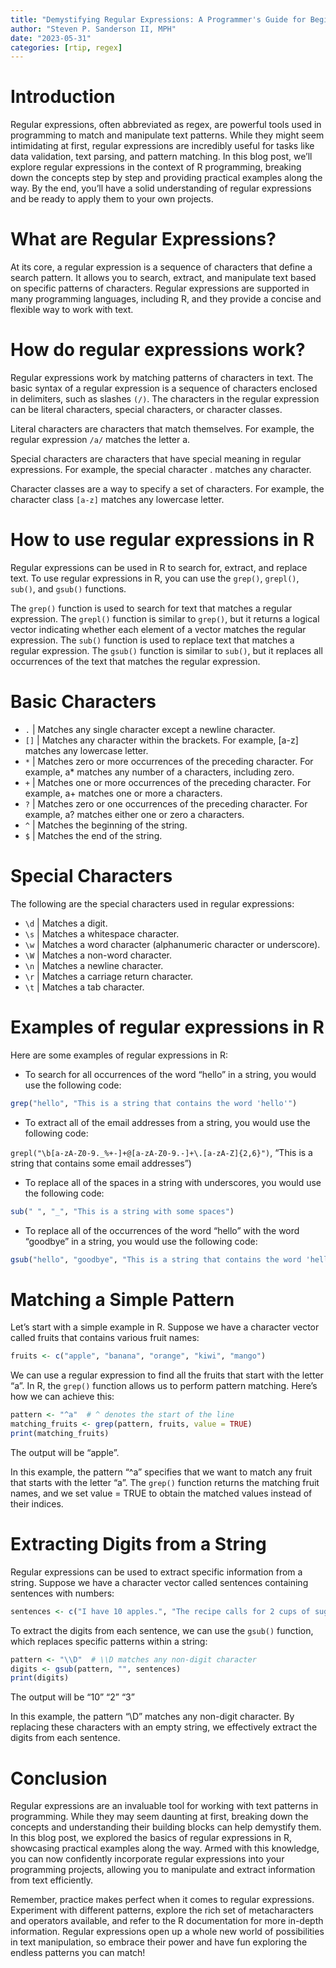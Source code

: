 ```yaml
---
title: "Demystifying Regular Expressions: A Programmer's Guide for Beginners"
author: "Steven P. Sanderson II, MPH"
date: "2023-05-31"
categories: [rtip, regex]
---
```


# Introduction

Regular expressions, often abbreviated as regex, are powerful tools used in programming to match and manipulate text patterns. While they might seem intimidating at first, regular expressions are incredibly useful for tasks like data validation, text parsing, and pattern matching. In this blog post, we'll explore regular expressions in the context of R programming, breaking down the concepts step by step and providing practical examples along the way. By the end, you'll have a solid understanding of regular expressions and be ready to apply them to your own projects.

# What are Regular Expressions?

At its core, a regular expression is a sequence of characters that define a search pattern. It allows you to search, extract, and manipulate text based on specific patterns of characters. Regular expressions are supported in many programming languages, including R, and they provide a concise and flexible way to work with text.

# How do regular expressions work?

Regular expressions work by matching patterns of characters in text. The basic syntax of a regular expression is a sequence of characters enclosed in delimiters, such as slashes `(/)`. The characters in the regular expression can be literal characters, special characters, or character classes.

Literal characters are characters that match themselves. For example, the regular expression `/a/` matches the letter a.

Special characters are characters that have special meaning in regular expressions. For example, the special character . matches any character.

Character classes are a way to specify a set of characters. For example, the character class `[a-z]` matches any lowercase letter.

# How to use regular expressions in R

Regular expressions can be used in R to search for, extract, and replace text. To use regular expressions in R, you can use the `grep()`, `grepl()`, `sub()`, and `gsub()` functions.

The `grep()` function is used to search for text that matches a regular expression. The `grepl()` function is similar to `grep()`, but it returns a logical vector indicating whether each element of a vector matches the regular expression. The `sub()` function is used to replace text that matches a regular expression. The `gsub()` function is similar to `sub()`, but it replaces all occurrences of the text that matches the regular expression.

# Basic Characters

*    `.` | Matches any single character except a newline character.
*    `[]` | Matches any character within the brackets. For example, [a-z] matches any lowercase letter.
*    `*` | Matches zero or more occurrences of the preceding character. For example, a* matches any number of a characters, including zero.
*    `+` | Matches one or more occurrences of the preceding character. For example, a+ matches one or more a characters.
*    `?` | Matches zero or one occurrences of the preceding character. For example, a? matches either one or zero a characters.
*    `^` | Matches the beginning of the string.
*    `$` | Matches the end of the string.

# Special Characters

The following are the special characters used in regular expressions:

*    `\d` | Matches a digit.
*    `\s` | Matches a whitespace character.
*    `\w` | Matches a word character (alphanumeric character or underscore).
*    `\W` | Matches a non-word character.
*    `\n` | Matches a newline character.
*    `\r` | Matches a carriage return character.
*    `\t` | Matches a tab character.


# Examples of regular expressions in R

Here are some examples of regular expressions in R:

*    To search for all occurrences of the word "hello" in a string, you would use the following code:

```r
grep("hello", "This is a string that contains the word 'hello'")
```

*   To extract all of the email addresses from a string, you would use the following code:

`grepl("\b[a-zA-Z0-9._%+-]+@[a-zA-Z0-9.-]+\.[a-zA-Z]{2,6}")`, "This is a string that contains some email addresses")

*    To replace all of the spaces in a string with underscores, you would use the following code:

```r
sub(" ", "_", "This is a string with some spaces")
```

*    To replace all of the occurrences of the word "hello" with the word "goodbye" in a string, you would use the following code:

```r
gsub("hello", "goodbye", "This is a string that contains the word 'hello'")
```

# Matching a Simple Pattern

Let's start with a simple example in R. Suppose we have a character vector called fruits that contains various fruit names:

```r
fruits <- c("apple", "banana", "orange", "kiwi", "mango")
```

We can use a regular expression to find all the fruits that start with the letter "a". In R, the `grep()` function allows us to perform pattern matching. Here's how we can achieve this:

```r
pattern <- "^a"  # ^ denotes the start of the line
matching_fruits <- grep(pattern, fruits, value = TRUE)
print(matching_fruits)
```

The output will be "apple".

In this example, the pattern "^a" specifies that we want to match any fruit that starts with the letter "a". The `grep()` function returns the matching fruit names, and we set value = TRUE to obtain the matched values instead of their indices.

# Extracting Digits from a String
Regular expressions can be used to extract specific information from a string. Suppose we have a character vector called sentences containing sentences with numbers:

```r
sentences <- c("I have 10 apples.", "The recipe calls for 2 cups of sugar.", "You are the 3rd winner.")
```

To extract the digits from each sentence, we can use the `gsub()` function, which replaces specific patterns within a string:

```r
pattern <- "\\D"  # \\D matches any non-digit character
digits <- gsub(pattern, "", sentences)
print(digits)
```

The output will be "10" "2"  "3"

In this example, the pattern "\\D" matches any non-digit character. By replacing these characters with an empty string, we effectively extract the digits from each sentence.

# Conclusion

Regular expressions are an invaluable tool for working with text patterns in programming. While they may seem daunting at first, breaking down the concepts and understanding their building blocks can help demystify them. In this blog post, we explored the basics of regular expressions in R, showcasing practical examples along the way. Armed with this knowledge, you can now confidently incorporate regular expressions into your programming projects, allowing you to manipulate and extract information from text efficiently.

Remember, practice makes perfect when it comes to regular expressions. Experiment with different patterns, explore the rich set of metacharacters and operators available, and refer to the R documentation for more in-depth information. Regular expressions open up a whole new world of possibilities in text manipulation, so embrace their power and have fun exploring the endless patterns you can match!